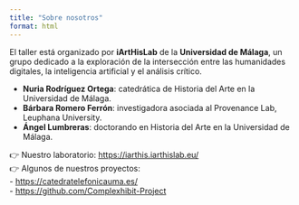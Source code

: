 ```yaml
---
title: "Sobre nosotros"
format: html
---
```


El taller está organizado por **iArtHisLab** de la **Universidad de Málaga**, un grupo dedicado a la exploración de la intersección entre las humanidades digitales, la inteligencia artificial y el análisis crítico.

- **Nuria Rodríguez Ortega**: catedrática de Historia del Arte en la Universidad de Málaga.  
- **Bárbara Romero Ferrón**: investigadora asociada al Provenance Lab, Leuphana University.  
- **Ángel Lumbreras**: doctorando en Historia del Arte en la Universidad de Málaga.

👉 Nuestro laboratorio: [https://iarthis.iarthislab.eu/](https://iarthis.iarthislab.eu/)  
👉 Algunos de nuestros proyectos:  
- [https://catedratelefonicauma.es/](https://catedratelefonicauma.es/)  
- [https://github.com/Complexhibit-Project](https://github.com/Complexhibit-Project)

